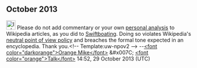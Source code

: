 <article id="40923276" title=User talk:Thefishman23>
	<talkpage id="40923276" title="User talk:Thefishman23">
== October 2013 ==

[[File:Information orange.svg|25px|alt=Information icon]] Please do not add commentary or your own [[Wikipedia:No original research|personal analysis]] to Wikipedia articles, as you did to [[Swiftboating]]. Doing so violates Wikipedia's [[Wikipedia:Neutral point of view|neutral point of view policy]] and breaches the formal tone expected in an encyclopedia.  Thank you.&lt;!-- Template:uw-npov2 --&gt; --[[User:Orangemike|&lt;font color=&quot;darkorange&quot;&gt;Orange Mike&lt;/font&gt;]] &amp;#x007C; [[User talk:Orangemike|&lt;font color=&quot;orange&quot;&gt;Talk&lt;/font&gt;]] 14:52, 29 October 2013 (UTC)
	</talkpage>
</article>